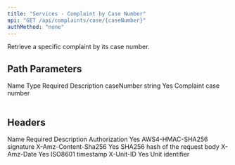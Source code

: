 ```yaml
---
title: "Services - Complaint by Case Number"
api: "GET /api/complaints/case/{caseNumber}"
authMethod: "none"
---
```


Retrieve a specific complaint by its case number.

## Path Parameters

<Table>
  <Table.Head>
    <Table.Row>
      <Table.Header>Name</Table.Header>
      <Table.Header>Type</Table.Header>
      <Table.Header>Required</Table.Header>
      <Table.Header>Description</Table.Header>
    </Table.Row>
  </Table.Head>
  <Table.Body>
    <Table.Row>
      <Table.Cell>caseNumber</Table.Cell>
      <Table.Cell>string</TableCell>
      <Table.Cell>Yes</TableCell>
      <Table.Cell>Complaint case number</TableCell>
    </Table.Row>
  </Table.Body>
</Table>

## Headers

<Table>
  <Table.Head>
    <Table.Row>
      <Table.Header>Name</Table.Header>
      <Table.Header>Required</Table.Header>
      <Table.Header>Description</Table.Header>
    </Table.Row>
  </Table.Head>
  <Table.Body>
    <Table.Row>
      <Table.Cell>Authorization</TableCell>
      <Table.Cell>Yes</TableCell>
      <Table.Cell>AWS4-HMAC-SHA256 signature</TableCell>
    </Table.Row>
    <Table.Row>
      <Table.Cell>X-Amz-Content-Sha256</TableCell>
      <Table.Cell>Yes</TableCell>
      <Table.Cell>SHA256 hash of the request body</TableCell>
    </Table.Row>
    <Table.Row>
      <Table.Cell>X-Amz-Date</TableCell>
      <Table.Cell>Yes</TableCell>
      <Table.Cell>ISO8601 timestamp</TableCell>
    </Table.Row>
    <Table.Row>
      <Table.Cell>X-Unit-ID</TableCell>
      <Table.Cell>Yes</TableCell>
      <Table.Cell>Unit identifier</TableCell>
    </Table.Row>
  </Table.Body>
</Table>
